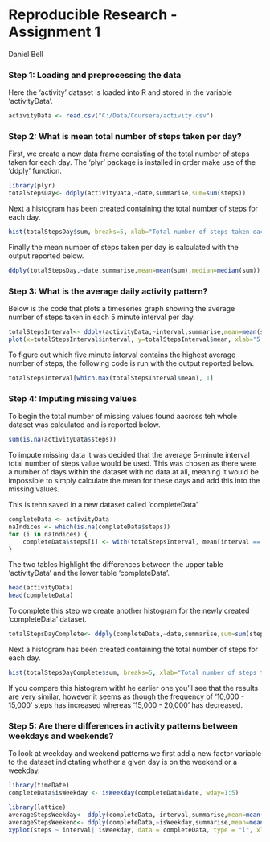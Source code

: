 Reproducible Research - Assignment 1
====================================
Daniel Bell


### Step 1: Loading and preprocessing the data

Here the 'activity' dataset is loaded into R and stored in the variable 'activityData'.

```r
activityData <- read.csv("C:/Data/Coursera/activity.csv")
```

### Step 2: What is mean total number of steps taken per day?

First, we create a new data frame consisting of the total number of steps taken for each day. The 'plyr' package is installed in order make use of the 'ddply' function.

```r
library(plyr)
totalStepsDay<- ddply(activityData,~date,summarise,sum=sum(steps))
```

Next a histogram has been created containing the total number of steps for each day.
```r
hist(totalStepsDay$sum, breaks=5, xlab="Total number of steps taken each day", col="red")
```

Finally the mean number of steps taken per day is calculated with the output reported below.
```r
ddply(totalStepsDay,~date,summarise,mean=mean(sum),median=median(sum))
```

### Step 3: What is the average daily activity pattern?

Below is the code that plots a timeseries graph showing the average number of steps taken in each 5 minute interval per day.

```r
totalStepsInterval<- ddply(activityData,~interval,summarise,mean=mean(steps, na.rm = TRUE))
plot(x=totalStepsInterval$interval, y=totalStepsInterval$mean, xlab="5 minute intervals", ylab="Average frequency per day", type="l")
```

To figure out which five minute interval contains the highest average number of steps, the following code is run with the output reported below.

```r
totalStepsInterval[which.max(totalStepsInterval$mean), 1]
```

### Step 4: Imputing missing values

To begin the total number of missing values found aacross teh whole dataset was calculated and is reported below.

```r
sum(is.na(activityData$steps))
```

To impute missing data it was decided that the average 5-minute interval total number of steps value would be used. This was chosen as there were a number of days within the dataset with no data at all, meaning it would be impossible to simply calculate the mean for these days and add this into the missing values.

This is tehn saved in a new dataset called 'completeData'.

```r
completeData <- activityData
naIndices <- which(is.na(completeData$steps))
for (i in naIndices) {
    completeData$steps[i] <- with(totalStepsInterval, mean[interval == completeData$interval[i]])
}
```

The two tables highlight the differences between the upper table 'activityData' and the lower table 'completeData'.

```r
head(activityData)
head(completeData)
```

To complete this step we create another histogram for the newly created 'completeData' dataset.

```r
totalStepsDayComplete<- ddply(completeData,~date,summarise,sum=sum(steps))
```

Next a histogram has been created containing the total number of steps for each day.
```r
hist(totalStepsDayComplete$sum, breaks=5, xlab="Total number of steps taken each day", col="blue")
```

If you compare this histogram witht he earlier one you'll see that the results are very similar, however it seems as though the frequency of '10,000 - 15,000' steps has increased whereas '15,000 - 20,000' has decreased.

### Step 5: Are there differences in activity patterns between weekdays and weekends?

To look at weekday and weekend patterns we first add a new factor variable to the dataset indictating whether a given day is on the weekend or a weekday.

```r
library(timeDate)
completeData$isWeekday <- isWeekday(completeData$date, wday=1:5)
```

```r
library(lattice)
averageStepsWeekday<- ddply(completeData,~interval,summarise,mean=mean(steps, na.rm = TRUE))
averageStepsWeekend<- ddply(completeData,~isWeekday,summarise,mean=mean(steps, na.rm = TRUE))
xyplot(steps ~ interval| isWeekday, data = completeData, type = "l", xlab = "Interval", ylab = "Number of steps", layout=c(1,2))
```